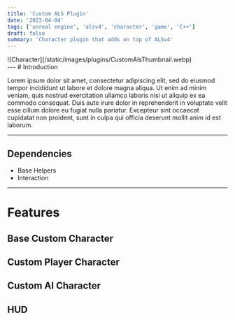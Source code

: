 ```yaml
---
title: 'Custom ALS Plugin'
date: '2023-04-04'
tags: ['unreal engine', 'alsv4', 'character', 'game', 'C++']
draft: false
summary: 'Character plugin that adds on top of ALSv4'
---
```

<div className="flex flex-wrap -mx-2 overflow-hidden xl:-mx-2">
    <div className="my-1 px-2 w-full overflow-hidden xl:my-1 xl:px-2 xl:w-1/2">
        ![Character](/static/images/plugins/CustomAlsThumbnail.webp)
    </div>
</div>
--- 
# Introduction

Lorem ipsum dolor sit amet, consectetur adipiscing elit, sed do eiusmod tempor incididunt ut labore et dolore magna aliqua. 
Ut enim ad minim veniam, quis nostrud exercitation ullamco laboris nisi ut aliquip ex ea commodo consequat. 
Duis aute irure dolor in reprehenderit in voluptate velit esse cillum dolore eu fugiat nulla pariatur. 
Excepteur sint occaecat cupidatat non proident, sunt in culpa qui officia deserunt mollit anim id est laborum.


--- 

## Dependencies

- Base Helpers
- Interaction

---
# Features

## Base Custom Character

## Custom Player Character

## Custom AI Character

## HUD
